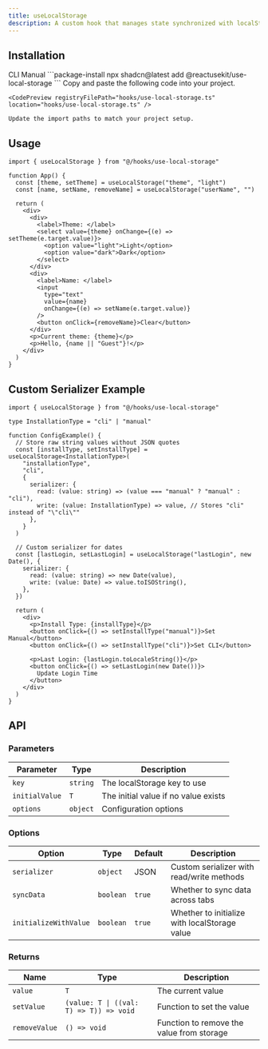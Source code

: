 ```yaml
---
title: useLocalStorage
description: A custom hook that manages state synchronized with localStorage.
---
```


## Installation

<CodeTabs>
  <TabsList>
    <TabsTrigger value="cli">CLI</TabsTrigger>
    <TabsTrigger value="manual">Manual</TabsTrigger>
  </TabsList>
  
  <TabsContent value="cli">
    ```package-install
    npx shadcn@latest add @reactusekit/use-local-storage
    ```
  </TabsContent>
  
   <TabsContent value="manual">
    Copy and paste the following code into your project.

    <CodePreview registryFilePath="hooks/use-local-storage.ts" location="hooks/use-local-storage.ts" />

    Update the import paths to match your project setup.

  </TabsContent>
</CodeTabs>

## Usage

```tsx
import { useLocalStorage } from "@/hooks/use-local-storage"

function App() {
  const [theme, setTheme] = useLocalStorage("theme", "light")
  const [name, setName, removeName] = useLocalStorage("userName", "")

  return (
    <div>
      <div>
        <label>Theme: </label>
        <select value={theme} onChange={(e) => setTheme(e.target.value)}>
          <option value="light">Light</option>
          <option value="dark">Dark</option>
        </select>
      </div>
      <div>
        <label>Name: </label>
        <input
          type="text"
          value={name}
          onChange={(e) => setName(e.target.value)}
        />
        <button onClick={removeName}>Clear</button>
      </div>
      <p>Current theme: {theme}</p>
      <p>Hello, {name || "Guest"}!</p>
    </div>
  )
}
```

## Custom Serializer Example

```tsx
import { useLocalStorage } from "@/hooks/use-local-storage"

type InstallationType = "cli" | "manual"

function ConfigExample() {
  // Store raw string values without JSON quotes
  const [installType, setInstallType] = useLocalStorage<InstallationType>(
    "installationType",
    "cli",
    {
      serializer: {
        read: (value: string) => (value === "manual" ? "manual" : "cli"),
        write: (value: InstallationType) => value, // Stores "cli" instead of "\"cli\""
      },
    }
  )

  // Custom serializer for dates
  const [lastLogin, setLastLogin] = useLocalStorage("lastLogin", new Date(), {
    serializer: {
      read: (value: string) => new Date(value),
      write: (value: Date) => value.toISOString(),
    },
  })

  return (
    <div>
      <p>Install Type: {installType}</p>
      <button onClick={() => setInstallType("manual")}>Set Manual</button>
      <button onClick={() => setInstallType("cli")}>Set CLI</button>

      <p>Last Login: {lastLogin.toLocaleString()}</p>
      <button onClick={() => setLastLogin(new Date())}>
        Update Login Time
      </button>
    </div>
  )
}
```

## API

### Parameters

| Parameter      | Type     | Description                          |
| -------------- | -------- | ------------------------------------ |
| `key`          | `string` | The localStorage key to use          |
| `initialValue` | `T`      | The initial value if no value exists |
| `options`      | `object` | Configuration options                |

### Options

| Option                | Type      | Default | Description                                   |
| --------------------- | --------- | ------- | --------------------------------------------- |
| `serializer`          | `object`  | JSON    | Custom serializer with read/write methods     |
| `syncData`            | `boolean` | `true`  | Whether to sync data across tabs              |
| `initializeWithValue` | `boolean` | `true`  | Whether to initialize with localStorage value |

### Returns

| Name          | Type                                    | Description                               |
| ------------- | --------------------------------------- | ----------------------------------------- |
| `value`       | `T`                                     | The current value                         |
| `setValue`    | `(value: T \| ((val: T) => T)) => void` | Function to set the value                 |
| `removeValue` | `() => void`                            | Function to remove the value from storage |
